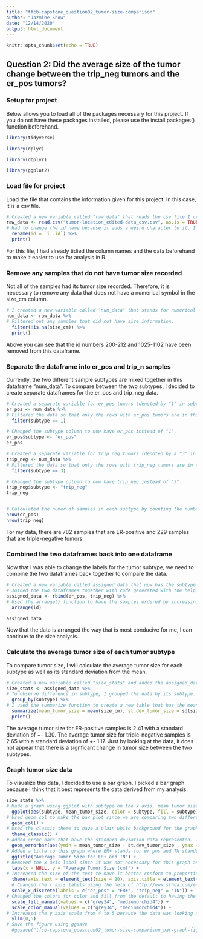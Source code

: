 ```yaml
---
title: "tfcb-capstone_question02_tumor-size-comparison"
author: "Jazmine Snow"
date: "12/14/2020"
output: html_document
---
```


```r
knitr::opts_chunk$set(echo = TRUE)
```

## Question 2: Did the average size of the tumor change between the trip_neg tumors and the er_pos tumors?

### Setup for project
Below allows you to load all of the packages necessary for this project. If you do not have these packages installed, please use the install.packages() function beforehand. 
```r
library(tidyverse)

library(dplyr)

library(dbplyr)

library(ggplot2)
```

### Load file for project
Load the file that contains the information given for this project. In this case, it is a csv file. 
```r
# Created a new variable called "raw_data" that reads the csv file I created of the raw-data.
raw_data <- read.csv("tumor-location_edited-data_csv.csv", as.is = TRUE) %>%
# Had to change the id name because it adds a weird character to it, I believe that this is because it was originally an excel file.
  rename(id = `ï..id`) %>%
  print()
```
For this file, I had already tidied the column names and the data beforehand to make it easier to use for analysis in R. 

### Remove any samples that do not have tumor size recorded
Not all of the samples had its tumor size recorded. Therefore, it is necessary to remove any data that does not have a numerical symbol in the size_cm column. 
```r
# I created a new variable called "num_data" that stands for numerical data and added the raw_data dataframe to this variable.
num_data <- raw_data %>%
# Filtered out any samples that did not have size information. 
  filter(!is.na(size_cm)) %>%
  print()
```
Above you can see that the id numbers 200-212 and 1025-1102 have been removed from this dataframe. 

### Separate the dataframe into er_pos and trip_n samples
Currently, the two different sample subtypes are mixed together in this dataframe "num_data". To compare between the two subtypes, I decided to create separate dataframes for the er_pos and trip_neg data. 
```r
# Created a separate variable for er_pos tumors (denoted by "1" in subtype column).
er_pos <- num_data %>%
# Filtered the data so that only the rows with er_pos tumors are in this dataframe.
  filter(subtype == 1) 

# Changed the subtype column to now have er_pos instead of "1".
er_pos$subtype <- "er_pos"
er_pos

# Created a separate variable for trip_neg tumors (denoted by a "3" in subtype column).
trip_neg <- num_data %>%
# Filtered the data so that only the rows with trip_neg tumors are in this dataframe.
  filter(subtype == 3)

# Changed the subtype column to now have trip_neg instead of "3".
trip_neg$subtype <- "trip_neg"
trip_neg


# Calculated the numer of samples in each subtype by counting the number of rows in each dataframe.
nrow(er_pos)
nrow(trip_neg)
```
For my data, there are 782 samples that are ER-positive and 229 samples that are triple-negative tumors. 

### Combined the two dataframes back into one dataframe
Now that I was able to change the labels for the tumor subtype, we need to combine the two dataframes back together to compare the data. 
```r
# Created a new variable called assigned_data that now has the subtype names in the column labelled subtype.
# Joined the two dataframes together with code generated with the help of https://www.statmethods.net/management/merging.html . Since they don't have any matching columns, I had to use rbind instead of join. 
assigned_data <- rbind(er_pos, trip_neg) %>%
# Used the arrange() function to have the samples ordered by increasing id number. Without this, all of the er_pos data would be above the trip_neg data. 
  arrange(id)

assigned_data
```
Now that the data is arranged the way that is most conducive for me, I can continue to the size analysis. 

### Calculate the average tumor size of each tumor subtype
To compare tumor size, I will calculate the average tumor size for each subtype as well as its standard deviation from the mean.  
```r
# Created a new variable called "size_stats" and added the assigned_data to it.
size_stats <- assigned_data %>%
# To observe difference in subtype, I grouped the data by its subtype.
  group_by(subtype) %>%
# I used the summarize function to create a new table that has the mean tumor size and the standard deviation of each tumor size subtype.
  summarize(mean_tumor_size = mean(size_cm), st.dev_tumor_size = sd(size_cm)) %>%
  print()
```
The average tumor size for ER-positive samples is 2.41 with a standard deviation of +- 1.30. The average tumor size for triple-negative samples is 2.65 with a standard deviation of +- 1.17. Just by looking at the data, it does not appear that there is a signficant change in tumor size between the two subtypes. 

### Graph tumor size data
To visualize this data, I decided to use a bar graph. I picked a bar graph because I think that it best represents the data derived from my analysis. 
```r
size_stats %>%
# Made a graph using ggplot with subtype on the x axis, mean tumor size on the y avis, where the two different subtypes are also separated by color and fill of the bars.
  ggplot(aes(subtype, mean_tumor_size, color = subtype, fill = subtype)) +
# Used geom_col to make the bar plot since we are comparing two different variables. 
  geom_col() +
# Used the classic theme to have a plain white background for the graph.
  theme_classic() +
# Added error bars that have the standard deviation data represented. I also changed the width of the error bars to make them easier to see. 
  geom_errorbar(aes(ymin = mean_tumor_size - st.dev_tumor_size , ymax = mean_tumor_size + st.dev_tumor_size, width = 0.49)) +
# Added a title to this graph where ER+ stands for er_pos and TN stands for trip_neg tumors.
  ggtitle("Average Tumor Size for ER+ and TN") +
# Removed the x axis label since it was not necessary for this graph and added a label for the y axis.
  labs(x = NULL, y = "Average Tumor Size (cm)") +
# Increased the size of the text to have it better conform to proportional ink standards. Also hid the legend by having its position be "none" since it is already given on the x axis. 
  theme(axis.text = element_text(size = 20), axis.title = element_text(size = 22), plot.title = element_text(size = 24), legend.position = "none") +
  # Changed the x axis labels using the help of http://www.sthda.com/english/wiki/ggplot2-axis-ticks-a-guide-to-customize-tick-marks-and-labels
  scale_x_discrete(labels = c("er_pos" = "ER+", "trip_neg" = "TN")) +
# Changed the colors for color and fill from the default to having the er_pos samples in grey and the trip_neg samples in purple. This was just a personal choice.
  scale_fill_manual(values = c("grey34", "mediumorchid4")) +
  scale_color_manual(values = c("grey34", "mediumorchid4")) +
# Increased the y axis scale from 4 to 5 because the data was looking a little cramped.
  ylim(0,5) 
# Save the figure using ggsave 
  #ggsave("tfcb-capstone_question02_tumor-size-comparison_bar-graph-figure.jpg")
```






